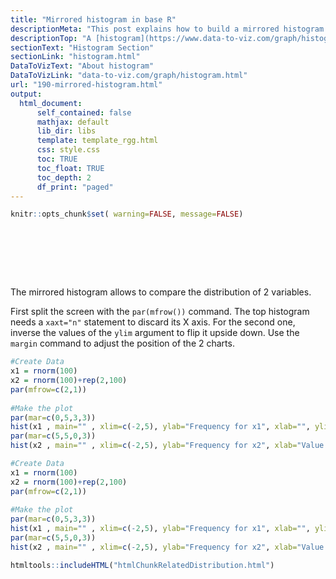 ```yaml
---
title: "Mirrored histogram in base R"
descriptionMeta: "This post explains how to build a mirrored histogram in Basic R."
descriptionTop: "A [histogram](https://www.data-to-viz.com/graph/histogram.html) displays the distribution of a numeric variable. This posts explains how to build a mirrored histogram in base R, without any package. It allows to compare the distribution of 2 variables"
sectionText: "Histogram Section"
sectionLink: "histogram.html"
DataToVizText: "About histogram"
DataToVizLink: "data-to-viz.com/graph/histogram.html"
url: "190-mirrored-histogram.html"
output:
  html_document:
      self_contained: false    
      mathjax: default
      lib_dir: libs
      template: template_rgg.html
      css: style.css
      toc: TRUE
      toc_float: TRUE
      toc_depth: 2
      df_print: "paged"
---
```



```r
knitr::opts_chunk$set( warning=FALSE, message=FALSE)
```

<div class="container" style="padding-top: 80px">




<div class = "row">
  
<div class = "col-md-6  col-sm-12 align-self-center">

The mirrored histogram allows to compare the distribution of 2 variables.  

First split the screen with the `par(mfrow())` command. The top histogram needs a `xaxt="n"` statement to discard its X axis. For the second one, inverse the values of the `ylim` argument to flip it upside down. Use the `margin` command to adjust the position of the 2 charts.


</div>

  
<div class = "col-md-6  col-sm-12">

```r
#Create Data
x1 = rnorm(100)
x2 = rnorm(100)+rep(2,100)
par(mfrow=c(2,1))
 
#Make the plot
par(mar=c(0,5,3,3))
hist(x1 , main="" , xlim=c(-2,5), ylab="Frequency for x1", xlab="", ylim=c(0,25) , xaxt="n", las=1 , col="slateblue1", breaks=10)
par(mar=c(5,5,0,3))
hist(x2 , main="" , xlim=c(-2,5), ylab="Frequency for x2", xlab="Value of my variable", ylim=c(25,0) , las=1 , col="tomato3"  , breaks=10)
```
</div>
</div>


```r
#Create Data
x1 = rnorm(100)
x2 = rnorm(100)+rep(2,100)
par(mfrow=c(2,1))
 
#Make the plot
par(mar=c(0,5,3,3))
hist(x1 , main="" , xlim=c(-2,5), ylab="Frequency for x1", xlab="", ylim=c(0,25) , xaxt="n", las=1 , col="slateblue1", breaks=10)
par(mar=c(5,5,0,3))
hist(x2 , main="" , xlim=c(-2,5), ylab="Frequency for x2", xlab="Value of my variable", ylim=c(25,0) , las=1 , col="tomato3"  , breaks=10)
```


<!-- Close container -->
</div>




```r
htmltools::includeHTML("htmlChunkRelatedDistribution.html")
```







